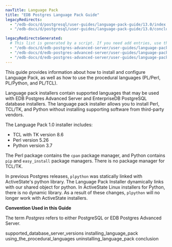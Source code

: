 ```yaml
---
navTitle: Language Pack
title: "EDB Postgres Language Pack Guide"
legacyRedirects:
  - "/edb-docs/d/postgresql/user-guides/language-pack-guide/13.0/index.html"
  - "/edb-docs/d/postgresql/user-guides/language-pack-guide/13.0/conclusion.html"

legacyRedirectsGenerated:
  # This list is generated by a script. If you need add entries, use the `legacyRedirects` key.
  - "/edb-docs/d/edb-postgres-advanced-server/user-guides/language-pack-guide/13/index.html"
  - "/edb-docs/d/edb-postgres-advanced-server/user-guides/language-pack-guide/13/conclusion.html"
  - "/edb-docs/d/edb-postgres-advanced-server/user-guides/language-pack-guide/13/genindex.html"
---
```


This guide provides information about how to install and configure Language Pack, as well as how to use the procedural languages (PL/Perl, PL/Python, and PL/TCL).

Language pack installers contain supported languages that may be used with EDB Postgres Advanced Server and EnterpriseDB PostgreSQL database installers. The language pack installer allows you to install Perl, TCL/TK, and Python without installing supporting software from third-party vendors.

The Language Pack 1.0 installer includes:

-   TCL with TK version 8.6
-   Perl version 5.26
-   Python version 3.7

The Perl package contains the `cpan` package manager, and Python contains `pip` and `easy_install` package managers. There is no package manager for TCL/TK.

In previous Postgres releases, `plpython` was statically linked with ActiveState's python library. The Language Pack Installer dynamically links with our shared object for python. In ActiveState Linux installers for Python, there is no dynamic library. As a result of these changes, `plpython` will no longer work with ActiveState installers.

**Convention Used in this Guide**

The term *Postgres* refers to either PostgreSQL or EDB Postgres Advanced Server.

<div class="toctree" maxdepth="3">

supported_database_server_versions installing_language_pack using_the_procedural_languages uninstalling_language_pack conclusion

</div>
